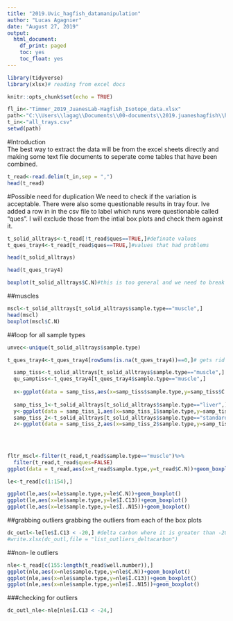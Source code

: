 ```yaml
---
title: "2019.Uvic_hagfish_datamanipulation"
author: "Lucas Agagnier"
date: "August 27, 2019"
output:
  html_document:
    df_print: paged
    toc: yes
    toc_float: yes
---
```


```r
library(tidyverse)
library(xlsx)# reading from excel docs

knitr::opts_chunk$set(echo = TRUE)

fl_in<-"Timmer_2019_JuanesLab-Hagfish_Isotope_data.xlsx"
path<-"C:\\Users\\lagag\\Documents\\00-documents\\2019.juaneshagfish\\hagfish"
t_in<-"all_trays.csv"
setwd(path)

```

#Introduction  
  The best way to extract the data will be from the excel sheets directly and making some text file documents to seperate come tables that have been combined.  
```r
t_read<-read.delim(t_in,sep = ",")
head(t_read)
```

#Possible need for duplication
  We need to check if the variation is acceptable. There were also some questionable results in tray four. Ive added a row in in the csv file to label which runs were questionable called "ques". I will exclude those from the intial box plots and check them against it.  
```r
t_solid_alltrays<-t_read[!t_read$ques==TRUE,]#definate values
t_ques_tray4<-t_read[t_read$ques==TRUE,]#values that had problems

head(t_solid_alltrays)

head(t_ques_tray4)

boxplot(t_solid_alltrays$C.N)#this is too general and we need to break things down before we can say anything for sure

```
##muscles  

```r
mscl<-t_solid_alltrays[t_solid_alltrays$sample.type=="muscle",]
head(mscl)
boxplot(mscl$C.N)
```
##loop for all sample types  
```r
unvec<-unique(t_solid_alltrays$sample.type)

t_ques_tray4<-t_ques_tray4[rowSums(is.na(t_ques_tray4))==0,]# gets rid of any rows that have null values

  samp_tiss<-t_solid_alltrays[t_solid_alltrays$sample.type=="muscle",]
  qu_samptiss<-t_ques_tray4[t_ques_tray4$sample.type=="muscle",]
  
  x<-ggplot(data = samp_tiss,aes(x=samp_tiss$sample.type,y=samp_tiss$C.N))+geom_boxplot(colour="blue")#+geom_bar(data=qu_samptiss,aes(x=qu_samptiss$sample.type,y=qu_samptiss$C.N))
  
  samp_tiss_1<-t_solid_alltrays[t_solid_alltrays$sample.type=="liver",]
  y<-ggplot(data = samp_tiss_1,aes(x=samp_tiss_1$sample.type,y=samp_tiss_1$C.N))+geom_boxplot()
  samp_tiss_2<-t_solid_alltrays[t_solid_alltrays$sample.type=="standard",]
  z<-ggplot(data = samp_tiss_2,aes(x=samp_tiss_2$sample.type,y=samp_tiss_2$C.N))+geom_boxplot()
  
  
  
```

```r
fltr_mscl<-filter(t_read,t_read$sample.type=="muscle")%>%
  filter(t_read,t_read$ques=FALSE)
ggplot(data = t_read,aes(x=t_read$sample.type,y=t_read$C.N))+geom_boxplot()+geom_point(data = t_read,aes(x))
```

```r
le<-t_read[c(1:154),]

ggplot(le,aes(x=le$sample.type,y=le$C.N))+geom_boxplot()
ggplot(le,aes(x=le$sample.type,y=le$Î.C13))+geom_boxplot()
ggplot(le,aes(x=le$sample.type,y=le$Î..N15))+geom_boxplot()
```
##grabbing outliers
grabbing the outliers from each of the box plots 
```r
dc_outl<-le[le$Î.C13 < -20,] #delta carbon where it is greater than -20
#write.xlsx(dc_outl,file = "list_outliers_deltacarbon")
```

##non- le outliers

```r
nle<-t_read[c(155:length(t_read$well.number)),]
ggplot(nle,aes(x=nle$sample.type,y=nle$C.N))+geom_boxplot()
ggplot(nle,aes(x=nle$sample.type,y=nle$Î.C13))+geom_boxplot()
ggplot(nle,aes(x=nle$sample.type,y=nle$Î..N15))+geom_boxplot()
```
  
  
###checking for outliers

```r
dc_outl_nle<-nle[nle$Î.C13 < -24,]
```

  